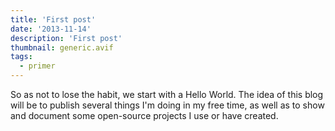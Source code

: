 ```yaml
---
title: 'First post'
date: '2013-11-14'
description: 'First post'
thumbnail: generic.avif
tags:
  - primer
---
```


So as not to lose the habit, we start with a Hello World. The idea of
this blog will be to publish several things I'm doing in my free time,
as well as to show and document some open-source projects I use or
have created.
